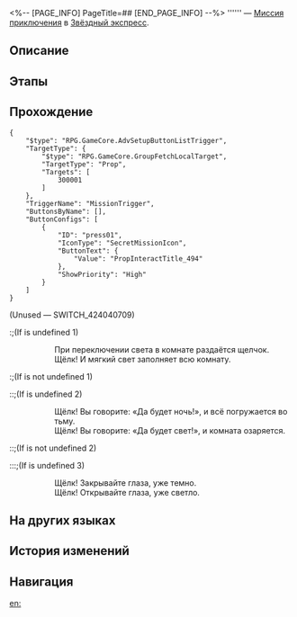 <%-- [PAGE_INFO]
PageTitle=##
[END_PAGE_INFO] --%>
{{Дополнить|Диалоги.}}
{{Миссия Инфобокс
|id              = 4240407
|Название        = 
|Изображение     = Миссия .png
|Тип             = Миссия приключения
|Событие         = 
|Глава           = 
|Условия         = Завершена [[Миссия Освоения]] «[[Неисчезающие тени]]»
|Персонажи       = Первопроходец
|СтартЛокация    = [[Звёздный экспресс]] — [[Вагон для вечеринок]]
|Мир             = Звёздный экспресс
|Предыдущая      = 
|Следующая       = 
|Награды         = 
}}
'''''' — [[Миссия приключения]] в [[Звёздный экспресс]].

==Описание==
{{Описание|<!--официальное описание из Перекрёстка судеб-->}}

==Этапы==


==Прохождение==
{{Дополнить}}
<pre>{
	"$type": "RPG.GameCore.AdvSetupButtonListTrigger",
	"TargetType": {
		"$type": "RPG.GameCore.GroupFetchLocalTarget",
		"TargetType": "Prop",
		"Targets": [
			300001
		]
	},
	"TriggerName": "MissionTrigger",
	"ButtonsByName": [],
	"ButtonConfigs": [
		{
			"ID": "press01",
			"IconType": "SecretMissionIcon",
			"ButtonText": {
				"Value": "PropInteractTitle_494"
			},
			"ShowPriority": "High"
		}
	]
}</pre>
;(Unused &mdash; SWITCH_424040709)
:;(If {{F|MissionCV-4240407-undefined}} is undefined 1)
:::При переключении света в комнате раздаётся щелчок.
:::Щёлк! И мягкий свет заполняет всю комнату.
:;(If {{F|MissionCV-4240407-undefined}} is not undefined 1)
::;(If {{F|MissionCV-4240407-undefined}} is undefined 2)
::::Щёлк! Вы говорите: «Да будет ночь!», и всё погружается во тьму.
::::Щёлк! Вы говорите: «Да будет свет!», и комната озаряется.
::;(If {{F|MissionCV-4240407-undefined}} is not undefined 2)
:::;(If {{F|MissionCV-4240407-undefined}} is undefined 3)
:::::Щёлк! Закрывайте глаза, уже темно.
:::::Щёлк! Открывайте глаза, уже светло.
{{Диалог Конец}}

==На других языках==
{{На других языках
|en   = 
|zhs  = 
|zht  = 
|ja   = 
|ko   = 
|es   = 
|fr   = 
|ru   = 
|th   = 
|vi   = 
|de   = 
|id   = 
|pt   = 
}}

==История изменений==
{{История изменений|3.5}}

==Навигация==
{{Миссия приключения Навбокс|Глава }}

[[en:]]

